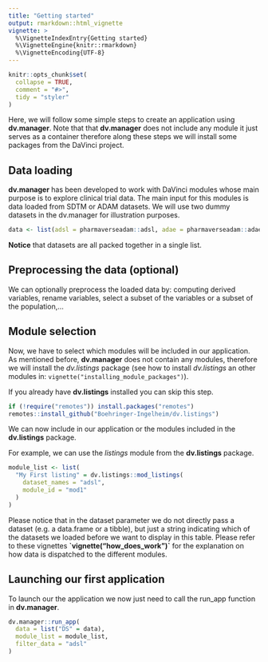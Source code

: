 ```yaml
---
title: "Getting started"
output: rmarkdown::html_vignette
vignette: >
  %\VignetteIndexEntry{Getting started}
  %\VignetteEngine{knitr::rmarkdown}
  %\VignetteEncoding{UTF-8}
---
```


```r
knitr::opts_chunk$set(
  collapse = TRUE,
  comment = "#>",
  tidy = "styler"
)
```

Here, we will follow some simple steps to create an application using **dv.manager**. Note that that **dv.manager** does not include any module it just serves as a container therefore along these steps we will install some packages from the DaVinci project.

## Data loading

**dv.manager** has been developed to work with DaVinci modules whose main purpose is to explore clinical trial data. The main input for this modules is data loaded from SDTM or ADAM datasets. We will use two dummy datasets in the dv.manager for illustration purposes.

```r
data <- list(adsl = pharmaverseadam::adsl, adae = pharmaverseadam::adae)
```

**Notice** that datasets are all packed together in a single list.

## Preprocessing the data (optional)

We can optionally preprocess the loaded data by: computing derived variables, rename variables, select a subset of the variables or a subset of the population,...

## Module selection

Now, we have to select which modules will be included in our application. As mentioned before, **dv.manager** does not contain any modules, therefore we will install the *dv.listings* package (see how to install *dv.listings* an other modules in: `vignette("installing_module_packages")`).

If you already have **dv.listings** installed you can skip this step.

```r
if (!require("remotes")) install.packages("remotes")
remotes::install_github("Boehringer-Ingelheim/dv.listings")
```

We can now include in our application or the modules included in the **dv.listings** package.

For example, we can use the *listings* module from the **dv.listings** package.

```r
module_list <- list(
  "My First listing" = dv.listings::mod_listings(
    dataset_names = "adsl",
    module_id = "mod1"
  )
)
```

Please notice that in the dataset parameter we do not directly pass a dataset (e.g. a data.frame or a tibble), but just a string indicating which of the datasets we loaded before we want to display in this table. Please refer to these vignettes **\`vignette("how_does_work")\`** for the explanation on how data is dispatched to the different modules.

## Launching our first application

To launch our the application we now just need to call the run_app function in **dv.manager**.

```r
dv.manager::run_app(
  data = list("DS" = data),
  module_list = module_list,
  filter_data = "adsl"
)
```

